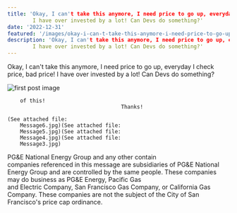 ```yaml
---
title: 'Okay, I can't take this anymore, I need price to go up, everyday I check price, bad price!
        I have over invested by a lot! Can Devs do something?'
date: '2022-12-31'
featured: '/images/okay-i-can-t-take-this-anymore-i-need-price-to-go-up-everyday-i-check-price-bad-price-i-have-over-invested-by-a-lot-can-devs-do-something-featured.png'
description: 'Okay, I can't take this anymore, I need price to go up, everyday I check price, bad price!
        I have over invested by a lot! Can Devs do something?'
---
```


Okay, I can't take this anymore, I need price to go up, everyday I check price, bad price!
        I have over invested by a lot! Can Devs do something?

![first post image](/images/okay-i-can-t-take-this-anymore-i-need-price-to-go-up-everyday-i-check-price-bad-price-i-have-over-invested-by-a-lot-can-devs-do-something.png)

        of this!
                                        Thanks!
                                                                                                                            (See attached file:
        Message6.jpg)(See attached file:
        Message5.jpg)(See attached file:
        Message4.jpg)(See attached file:
        Message3.jpg)
                                                                                                                                      
                                                                                                                                      
                                                                                                                                      

PG&E National Energy Group and any other
contain                                                                                                                              
companies referenced in this message are subsidiaries  of PG&E National Energy Group and are
controlled by the same people.  These companies may do  business as PG&E Energy, Pacific Gas               
and  Electric Company, San Francisco Gas Company, or  California Gas Company.  These companies
are not the subject of the City of San  Francisco's price cap  ordinance.
                                                                 
